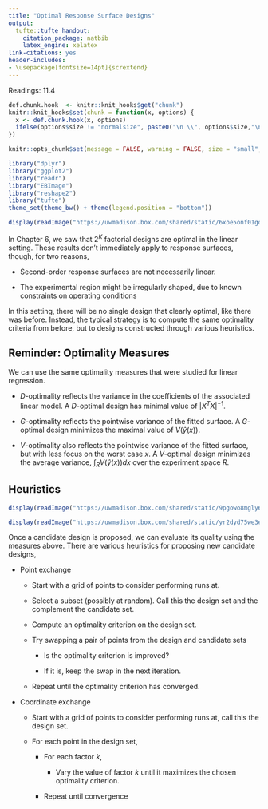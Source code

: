 ```yaml
---
title: "Optimal Response Surface Designs"
output:
  tufte::tufte_handout:
    citation_package: natbib
    latex_engine: xelatex
link-citations: yes
header-includes:
- \usepackage[fontsize=14pt]{scrextend}
---
```


Readings: 11.4

```r
def.chunk.hook  <- knitr::knit_hooks$get("chunk")
knitr::knit_hooks$set(chunk = function(x, options) {
  x <- def.chunk.hook(x, options)
  ifelse(options$size != "normalsize", paste0("\n \\", options$size,"\n\n", x, "\n\n \\normalsize"), x)
})

knitr::opts_chunk$set(message = FALSE, warning = FALSE, size = "small", echo = FALSE, fig.margin = TRUE, fig.height = 5, cache = TRUE)
```

```r
library("dplyr")
library("ggplot2")
library("readr")
library("EBImage")
library("reshape2")
library("tufte")
theme_set(theme_bw() + theme(legend.position = "bottom"))
```
```r
display(readImage("https://uwmadison.box.com/shared/static/6xoe5onf01gdpaef6g0qtcstbhb9w72n.png"))
```

In Chapter 6, we saw that $2^{K}$ factorial designs are optimal in the linear
setting. These results don’t immediately apply to response surfaces, though, for
two reasons,

* Second-order response surfaces are not necessarily linear.

* The experimental region might be irregularly shaped, due to known constraints
on operating conditions

In this setting, there will be no single design that clearly optimal, like there
was before. Instead, the typical strategy is to compute the same optimality
criteria from before, but to designs constructed through various heuristics.

## Reminder: Optimality Measures

We can use the same optimality measures that were studied for linear regression.

* $D$-optimality reflects the variance in the coefficients of the associated
linear model. A $D$-optimal design has minimal value of
$\left|X^{T}X\right|^{-1}$.

* $G$-optimality reflects the pointwise variance of the fitted surface. A
$G$-optimal design minimizes the maximal value of
$V\left(\hat{y}\left(x\right)\right)$.

* $V$-optimality also reflects the pointwise variance of the fitted surface,
but with less focus on the worst case $x$. A $V$-optimal design minimizes
the average variance, $\int_{R} V\left(\hat{y}\left(x\right)\right)dx$
over the experiment space $R$.

## Heuristics
```r
display(readImage("https://uwmadison.box.com/shared/static/9pgowo8mgly6d8mm97t8sm324ggcio0y.png"))
```

```r
display(readImage("https://uwmadison.box.com/shared/static/yr2dyd75we3ebp1gwe36r5xe3p8841h8.png"))
```

Once a candidate design is proposed, we can evaluate its quality using the
measures above. There are various heuristics for proposing new candidate
designs,

* Point exchange

	* Start with a grid of points to consider performing runs at.
	
	* Select a subset (possibly at random). Call this the design set and the complement the candidate set.
	
	* Compute an optimality criterion on the design set.
	
	* Try swapping a pair of points from the design and candidate sets
	
		* Is the optimality criterion is improved?
		
		*  If it is, keep the swap in the next iteration.
		
	* Repeat until the optimality criterion has converged.
	
* Coordinate exchange

	*  Start with a grid of points to consider performing runs at, call this the design set.
	
	* For each point in the design set,
	
		* For each factor $k$,
		
			* Vary the value of factor $k$ until it maximizes the chosen optimality criterion.
			
		* Repeat until convergence
